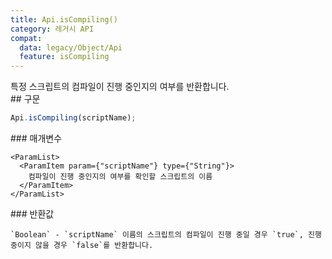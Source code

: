 ```yaml
---
title: Api.isCompiling()
category: 레거시 API
compat:
  data: legacy/Object/Api
  feature: isCompiling
---
```


<Section>
  특정 스크립트의 컴파일이 진행 중인지의 여부를 반환합니다.
</Section>
<Section>
  ## 구문

  ~~~js
  Api.isCompiling(scriptName);
  ~~~

  <Section>
    ### 매개변수

    <ParamList>
      <ParamItem param={"scriptName"} type={"String"}>
        컴파일이 진행 중인지의 여부를 확인할 스크립트의 이름
      </ParamItem>
    </ParamList>
  </Section>
  <Section>
    ### 반환값

    `Boolean` - `scriptName` 이름의 스크립트의 컴파일이 진행 중일 경우 `true`, 진행 중이지 않을 경우 `false`를 반환합니다.
  </Section>
</Section>